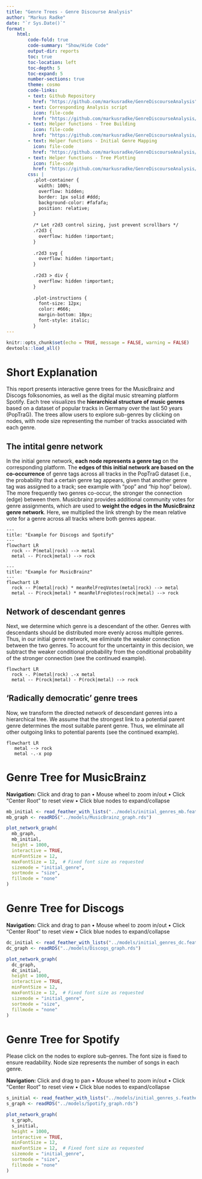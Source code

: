 ```yaml
---
title: "Genre Trees - Genre Discourse Analysis"
author: "Markus Radke"
date: "`r Sys.Date()`"
format: 
    html: 
        code-fold: true
        code-summary: "Show/Hide Code"
        output-dir: reports
        toc: true
        toc-location: left
        toc-depth: 5
        toc-expand: 5
        number-sections: true
        theme: cosmo
        code-links:
        - text: Github Repository
          href: "https://github.com/markusradke/GenreDiscourseAnalysis"
        - text: Corresponding Analysis script
          icon: file-code
          href: "https://github.com/markusradke/GenreDiscourseAnalysis/blob/main/analysis/01_build_genre_trees.R"
        - text: Helper functions - Tree Building
          icon: file-code
          href: "https://github.com/markusradke/GenreDiscourseAnalysis/blob/main/R/build_genre_tree.R"
        - text: Helper functions - Initial Genre Mapping
          icon: file-code
          href: "https://github.com/markusradke/GenreDiscourseAnalysis/blob/main/R/map_genres.R"
        - text: Helper functions - Tree Plotting
          icon: file-code
          href: "https://github.com/markusradke/GenreDiscourseAnalysis/blob/main/R/make_network_graph.R"
        css: |
          .plot-container {
            width: 100%;
            overflow: hidden;
            border: 1px solid #ddd;
            background-color: #fafafa;
            position: relative;
          }
          
          /* Let r2d3 control sizing, just prevent scrollbars */
          .r2d3 {
            overflow: hidden !important;
          }
          
          .r2d3 svg {
            overflow: hidden !important;
          }
          
          .r2d3 > div {
            overflow: hidden !important;
          }
          
          .plot-instructions {
            font-size: 12px;
            color: #666;
            margin-bottom: 10px;
            font-style: italic;
          }
---
```

```r
knitr::opts_chunk$set(echo = TRUE, message = FALSE, warning = FALSE)
devtools::load_all()
```	

# Short Explanation
This report presents interactive genre trees for the MusicBrainz and Discogs folksonomies, as well as the digital music streaming platform Spotify. Each tree visualizes the **hierarchical structure of music genres** based on a dataset of popular tracks in Germany over the last 50 years (PopTraG). The trees allow users to explore sub-genres by clicking on nodes, with node size representing the number of tracks associated with each genre. 

## The intital genre network
In the initial genre network, **each node represents a genre tag** on the corresponding platform. The **edges of this initial network are based on the co-occurrence** of genre tags across all tracks in the PopTraG dataset (i.e., the probability that a certain genre tag appears, given that another genre tag was assigned to a track; see example with "pop" and "hip hop" below). The more frequently two genres co-occur, the stronger the connection (edge) between them. Musicbrainz provides additional community votes for genre assignments, which are used to **weight the edges in the MusicBrainz genre network**. Here, we multiplied the link strengh by the mean relative vote for a genre across all tracks where both genres appear.

```mermaid
---
title: "Example for Discogs and Spotify"
---
flowchart LR
  rock -- P(metal|rock) --> metal
  metal -- P(rock|metal) --> rock
```

```mermaid
---
title: "Example for MusicBrainz"
---
flowchart LR
  rock -- P(metal|rock) * meanRelFreqVotes(metal|rock) --> metal
  metal -- P(rock|metal) * meanRelFreqVotes(rock|metal) --> rock
```

## Network of descendant genres
Next, we determine which genre is a descendant of the other. Genres with descendants should be distributed more evenly across multiple genres. Thus, in our initial genre network, we eliminate the weaker connection between the two genres. To account for the uncertainty in this decision, we subtract the weaker conditional probability from the conditional probability of the stronger connection (see the continued example).  

```mermaid
flowchart LR
  rock -. P(metal|rock) .-x metal
  metal -- P(rock|metal) - P(rock|metal) --> rock
```

## 'Radically democratic' genre trees
Now, we transform the directed network of descendant genres into a hierarchical tree. We assume that the strongest link to a potential parent genre determines the most suitable parent genre. Thus, we eliminate all other outgoing links to potential parents (see the continued example).

```mermaid
flowchart LR
   metal --> rock
   metal -.-x pop
```
# Genre Tree for MusicBrainz

:::{.column-screen-inset-right}
:::{.plot-container}
<div class="plot-instructions">
**Navigation:** Click and drag to pan • Mouse wheel to zoom in/out • Click "Center Root" to reset view • Click blue nodes to expand/collapse
</div>
```r
mb_initial <- read_feather_with_lists("../models/initial_genres_mb.feather")
mb_graph <- readRDS("../models/MusicBrainz_graph.rds")

plot_network_graph(
  mb_graph,
  mb_initial,
  height = 1000,
  interactive = TRUE,
  minFontSize = 12,
  maxFontSize = 12,  # Fixed font size as requested
  sizemode = "initial_genre",
  sortmode = "size",
  fillmode = "none"
) 

```
:::
:::

# Genre Tree for Discogs
:::{.column-screen-inset-right}
:::{.plot-container}
<div class="plot-instructions">
**Navigation:** Click and drag to pan • Mouse wheel to zoom in/out • Click "Center Root" to reset view • Click blue nodes to expand/collapse
</div>
```r
dc_initial <- read_feather_with_lists("../models/initial_genres_dc.feather")
dc_graph <- readRDS("../models/Discogs_graph.rds")

plot_network_graph(
  dc_graph,
  dc_initial,
  height = 1000,
  interactive = TRUE,
  minFontSize = 12,
  maxFontSize = 12,  # Fixed font size as requested
  sizemode = "initial_genre",
  sortmode = "size",
  fillmode = "none"
)
```
:::
:::

# Genre Tree for Spotify
Please click on the nodes to explore sub-genres. The font size is fixed to ensure readability. Node size represents the number of songs in each genre.

:::{.column-screen-inset-right}
:::{.plot-container}
<div class="plot-instructions">
**Navigation:** Click and drag to pan • Mouse wheel to zoom in/out • Click "Center Root" to reset view • Click blue nodes to expand/collapse
</div>
```r
s_initial <- read_feather_with_lists("../models/initial_genres_s.feather")
s_graph <- readRDS("../models/Spotify_graph.rds")

plot_network_graph(
  s_graph,
  s_initial,
  height = 1000,
  interactive = TRUE,
  minFontSize = 12,
  maxFontSize = 12,  # Fixed font size as requested
  sizemode = "initial_genre",
  sortmode = "size",
  fillmode = "none"
) 
```
:::

:::